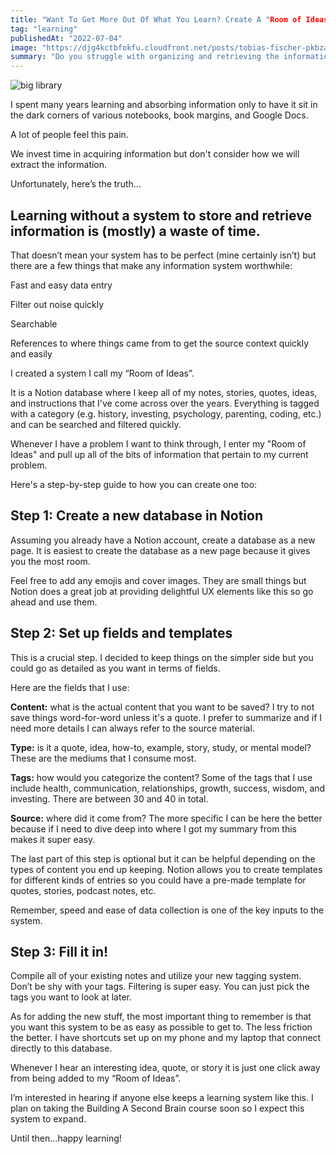 ```yaml
---
title: "Want To Get More Out Of What You Learn? Create A "Room of Ideas”"
tag: "learning"
publishedAt: "2022-07-04"
image: "https://djg4kctbfokfu.cloudfront.net/posts/tobias-fischer-pkbzaheg2ng-unsplash.jpeg"
summary: "Do you struggle with organizing and retrieving the information you've learned? Discover how creating a "Room of Ideas" in Notion can transform the way you store and access valuable knowledge."
---
```


<Image
  src="https://djg4kctbfokfu.cloudfront.net/posts/tobias-fischer-pkbzaheg2ng-unsplash.jpeg"
  alt="big library"
/>

I spent many years learning and absorbing information only to have it sit in the dark corners of various notebooks, book margins, and Google Docs.

A lot of people feel this pain.

We invest time in acquiring information but don't consider how we will extract the information.

Unfortunately, here’s the truth…

## Learning without a system to store and retrieve information is (mostly) a waste of time.

That doesn’t mean your system has to be perfect (mine certainly isn’t) but there are a few things that make any information system worthwhile:

Fast and easy data entry

Filter out noise quickly

Searchable

References to where things came from to get the source context quickly and easily

I created a system I call my “Room of Ideas”.

It is a Notion database where I keep all of my notes, stories, quotes, ideas, and instructions that I've come across over the years. Everything is tagged with a category (e.g. history, investing, psychology, parenting, coding, etc.) and can be searched and filtered quickly.

Whenever I have a problem I want to think through, I enter my "Room of Ideas" and pull up all of the bits of information that pertain to my current problem.

Here's a step-by-step guide to how you can create one too:

## Step 1: Create a new database in Notion

Assuming you already have a Notion account, create a database as a new page. It is easiest to create the database as a new page because it gives you the most room.

Feel free to add any emojis and cover images. They are small things but Notion does a great job at providing delightful UX elements like this so go ahead and use them.

## Step 2: Set up fields and templates

This is a crucial step. I decided to keep things on the simpler side but you could go as detailed as you want in terms of fields.

Here are the fields that I use:

**Content:** what is the actual content that you want to be saved? I try to not save things word-for-word unless it's a quote. I prefer to summarize and if I need more details I can always refer to the source material.

**Type:** is it a quote, idea, how-to, example, story, study, or mental model? These are the mediums that I consume most.

**Tags:** how would you categorize the content? Some of the tags that I use include health, communication, relationships, growth, success, wisdom, and investing. There are between 30 and 40 in total.

**Source:** where did it come from? The more specific I can be here the better because if I need to dive deep into where I got my summary from this makes it super easy.

The last part of this step is optional but it can be helpful depending on the types of content you end up keeping. Notion allows you to create templates for different kinds of entries so you could have a pre-made template for quotes, stories, podcast notes, etc.

Remember, speed and ease of data collection is one of the key inputs to the system.

## Step 3: Fill it in!

Compile all of your existing notes and utilize your new tagging system. Don’t be shy with your tags. Filtering is super easy. You can just pick the tags you want to look at later.

As for adding the new stuff, the most important thing to remember is that you want this system to be as easy as possible to get to. The less friction the better. I have shortcuts set up on my phone and my laptop that connect directly to this database.

Whenever I hear an interesting idea, quote, or story it is just one click away from being added to my “Room of Ideas”.

I’m interested in hearing if anyone else keeps a learning system like this. I plan on taking the Building A Second Brain course soon so I expect this system to expand.

Until then…happy learning!
